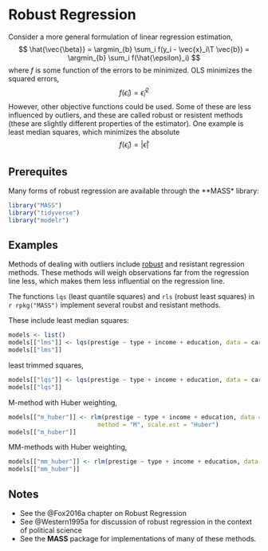 # Robust Regression

Consider a more general formulation of linear regression estimation,
$$
\hat{\vec{\beta}} = \argmin_{b} \sum_i f(y_i - \vec{x}_i\T \vec{b}) = \argmin_{b} \sum_i f(\hat{\epsilon}_i)
$$
where $f$ is some function of the errors to be minimized.
OLS minimizes the squared errors,
$$
f(\hat{\epsilon}_i) = \hat{\epsilon}_i^2
$$
However, other objective functions could be used.
Some of these are less influenced by outliers, and these are called robust or resistent methods (these are slightly different properties of the estimator).
One example is least median squares, which minimizes the absolute 
$$
f(\hat{\epsilon}_i) = |\hat{\epsilon}|
$$


## Prerequites

Many forms of robust regression are available through the **MASS* library:
```r
library("MASS")
library("tidyverse")
library("modelr")
```


## Examples

Methods of dealing with outliers include [robust](https://en.wikipedia.org/wiki/Robust_regression) and resistant regression methods.
These methods will weigh observations far from the regression line less, which makes them less influential on the regression line.

The functions `lqs` (least quantile squares) and `rls` (robust least squares) in `r rpkg("MASS")` implement several roubst and resistant methods.

These include least median squares:
```r
models <- list()
models[["lms"]] <- lqs(prestige ~ type + income + education, data = car::Duncan, method = "lms")
models[["lms"]]
```
least trimmed squares,
```r
models[["lqs"]] <- lqs(prestige ~ type + income + education, data = car::Duncan, method = "lts")
models[["lqs"]]
```
M-method with Huber weighting,
```r
models[["m_huber"]] <- rlm(prestige ~ type + income + education, data = car::Duncan,
                         method = "M", scale.est = "Huber")
models[["m_huber"]]
```
MM-methods with Huber weighting,
```r
models[["mm_huber"]] <- rlm(prestige ~ type + income + education, data = car::Duncan, method = "MM", scale.est = "Huber")
models[["mm_huber"]]
```

## Notes

- See the @Fox2016a chapter on Robust Regression
- See @Western1995a for discussion of robust regression in the context of political science
- See the **MASS** package for implementations of many of these methods.
